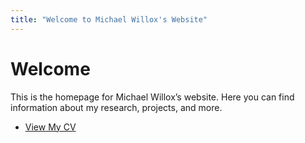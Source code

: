 ```yaml
---
title: "Welcome to Michael Willox's Website"
---
```


# Welcome

This is the homepage for Michael Willox's website. Here you can find information about my research, projects, and more.

-   [View My CV](CV/index.qmd)
